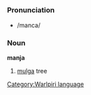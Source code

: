 =={{wbp}}==
[[Category:Warlpiri language]]
===Pronunciation===
*/manca/
===Noun===
'''manja'''

#[[mulga]] tree
